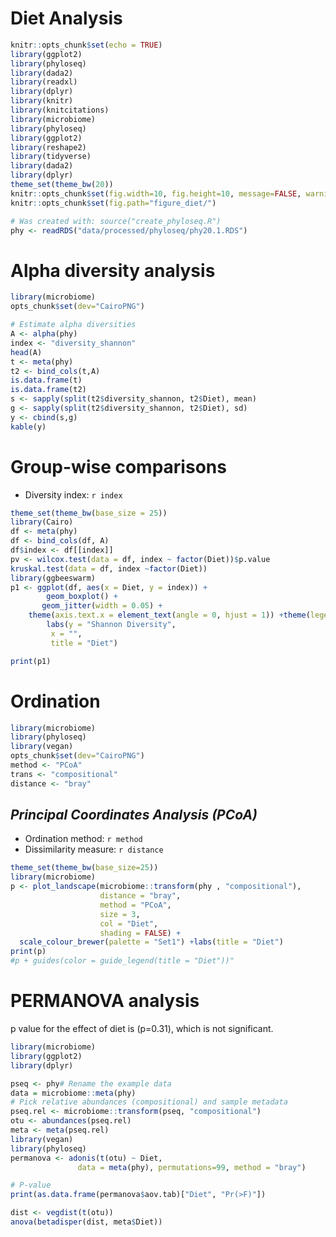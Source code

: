 # Diet Analysis

```r
knitr::opts_chunk$set(echo = TRUE)
library(ggplot2)
library(phyloseq)
library(dada2)
library(readxl)
library(dplyr)
library(knitr)
library(knitcitations)
library(microbiome)
library(phyloseq)
library(ggplot2)
library(reshape2)
library(tidyverse)
library(dada2)
library(dplyr)
theme_set(theme_bw(20))
knitr::opts_chunk$set(fig.width=10, fig.height=10, message=FALSE, warning=FALSE)
knitr::opts_chunk$set(fig.path="figure_diet/")

# Was created with: source("create_phyloseq.R")
phy <- readRDS("data/processed/phyloseq/phy20.1.RDS")
```

# Alpha diversity analysis

```r
library(microbiome)
opts_chunk$set(dev="CairoPNG")

# Estimate alpha diversities
A <- alpha(phy)
index <- "diversity_shannon"
head(A)
t <- meta(phy)
t2 <- bind_cols(t,A)
is.data.frame(t) 
is.data.frame(t2)
s <- sapply(split(t2$diversity_shannon, t2$Diet), mean) 
g <- sapply(split(t2$diversity_shannon, t2$Diet), sd) 
y <- cbind(s,g)
kable(y)
```


# Group-wise comparisons
* Diversity index: `r index`

```r
theme_set(theme_bw(base_size = 25))
library(Cairo)
df <- meta(phy)
df <- bind_cols(df, A)
df$index <- df[[index]]
pv <- wilcox.test(data = df, index ~ factor(Diet))$p.value
kruskal.test(data = df, index ~factor(Diet))
library(ggbeeswarm)
p1 <- ggplot(df, aes(x = Diet, y = index)) +
        geom_boxplot() +
       geom_jitter(width = 0.05) +
	theme(axis.text.x = element_text(angle = 0, hjust = 1)) +theme(legend.position = "none")+
        labs(y = "Shannon Diversity",
	     x = "",
	     title = "Diet")

print(p1)
```

# Ordination

```r
library(microbiome)
library(phyloseq)
library(vegan)
opts_chunk$set(dev="CairoPNG")
method <- "PCoA"
trans <- "compositional"
distance <- "bray"
```

## *Principal Coordinates Analysis (PCoA)*

* Ordination method: `r method`
* Dissimilarity measure: `r distance`

```r
theme_set(theme_bw(base_size=25))
library(microbiome)
p <- plot_landscape(microbiome::transform(phy , "compositional"),
                    distance = "bray",
                    method = "PCoA",
                    size = 3,
                    col = "Diet",
                    shading = FALSE) +
  scale_colour_brewer(palette = "Set1")	+labs(title = "Diet")	    
print(p)
#p + guides(color = guide_legend(title = "Diet"))"
```


# PERMANOVA analysis

p value for the effect of diet is (p=0.31), which is not significant.

```r
library(microbiome)
library(ggplot2)
library(dplyr)

pseq <- phy# Rename the example data
data = microbiome::meta(phy)
# Pick relative abundances (compositional) and sample metadata 
pseq.rel <- microbiome::transform(pseq, "compositional")
otu <- abundances(pseq.rel)
meta <- meta(pseq.rel)
library(vegan)
library(phyloseq)
permanova <- adonis(t(otu) ~ Diet,
               data = meta(phy), permutations=99, method = "bray")

# P-value
print(as.data.frame(permanova$aov.tab)["Diet", "Pr(>F)"])

dist <- vegdist(t(otu))
anova(betadisper(dist, meta$Diet))
```

